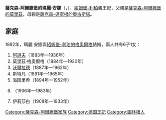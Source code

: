 {{Multiple issues|
{{Expand language|1=en|time=2021-04-01T12:35:29+00:00}}
{{Unreferenced|time=2021-04-01T12:35:29+00:00}}
}}
{{Infobox noble
| name        = 瑪麗·安娜
| title       = 紹姆堡-利珀親王妃
| image       = MariaAnnaSaAltSchaumLi.jpg
| birth_date  = {{birth date|1864|3|14|df=y}}
| birth_place = [[阿爾滕堡|阿爾滕堡]]
| death_date  = {{death date and age|1918|5|3|1864|3|14||df=y}}
| death_place = [[比克堡|比克堡]]
| noble family= [[韋廷王朝|韋廷家族]]
| father      = [[薩克森-阿爾滕堡的莫里茲|薩克森-阿爾滕堡的莫里茲]]
| mother      = [[薩克森-邁寧根的奧古斯塔|薩克森-邁寧根的奧古斯塔]]
}}
'''薩克森-阿爾滕堡的瑪麗·安娜'''（{{lang-de|Marie Anna von Sachsen-Altenburg}}，{{bd|1864年|3月14日|1918年|5月3日}}），[[紹姆堡-利珀親王國|紹姆堡-利珀]]親王妃，父親是[[薩克森-阿爾滕堡的莫里茲|薩克森-阿爾滕堡的莫里茲]]，母親是[[薩克森-邁寧根的奧古斯塔|薩克森-邁寧根的奧古斯塔]]。

== 家庭 ==
1882年，瑪麗·安娜與[[格奧爾格_(紹姆堡-利珀)|紹姆堡-利珀的格奧爾格]]結婚，兩人共有6子1女：
# [[阿道夫二世_(紹姆堡-利珀)|阿道夫]]（1883年—1936年）
# 莫里茲·格奧爾格（1884年—1920年）
# [[沃尔拉德_(绍姆堡-利珀)|沃爾拉德]]（1887年—1962年）
# 斯特凡（1891年—1965年）
# 海因里希（1894年—1952年）
# {{le|腓特烈·克里斯蒂安 (紹姆堡-利珀)|Prince Friedrich Christian of Schaumburg-Lippe|腓特烈·克里斯蒂安}}（1906年—1983年）
# 伊莉莎白（1908年—1933年）

[[Category:薩克森-阿爾滕堡家族|Category:薩克森-阿爾滕堡家族]]
[[Category:德国王妃|Category:德国王妃]]
[[Category:圖林根人|Category:圖林根人]]